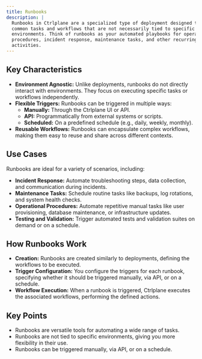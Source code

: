 ```yaml
---
title: Runbooks
description: |
  Runbooks in Ctrlplane are a specialized type of deployment designed to automate
  common tasks and workflows that are not necessarily tied to specific
  environments. Think of runbooks as your automated playbooks for operational
  procedures, incident response, maintenance tasks, and other recurring
  activities.
---
```


## Key Characteristics

- **Environment Agnostic:** Unlike deployments, runbooks do not directly
  interact with environments. They focus on executing specific tasks or
  workflows independently.
- **Flexible Triggers:** Runbooks can be triggered in multiple ways:
  - **Manually:** Through the Ctrlplane UI or API.
  - **API:** Programmatically from external systems or scripts.
  - **Scheduled:** On a predefined schedule (e.g., daily, weekly, monthly).
- **Reusable Workflows:** Runbooks can encapsulate complex workflows, making
  them easy to reuse and share across different contexts.

## Use Cases

Runbooks are ideal for a variety of scenarios, including:

- **Incident Response:** Automate troubleshooting steps, data collection, and
  communication during incidents.
- **Maintenance Tasks:** Schedule routine tasks like backups, log rotations, and
  system health checks.
- **Operational Procedures:** Automate repetitive manual tasks like user
  provisioning, database maintenance, or infrastructure updates.
- **Testing and Validation:** Trigger automated tests and validation suites on
  demand or on a schedule.

## How Runbooks Work

- **Creation:** Runbooks are created similarly to deployments, defining the
  workflows to be executed.
- **Trigger Configuration:** You configure the triggers for each runbook,
  specifying whether it should be triggered manually, via API, or on a schedule.
- **Workflow Execution:** When a runbook is triggered, Ctrlplane executes the
  associated workflows, performing the defined actions.

## Key Points

- Runbooks are versatile tools for automating a wide range of tasks.
- Runbooks are not tied to specific environments, giving you more flexibility in
  their use.
- Runbooks can be triggered manually, via API, or on a schedule.
